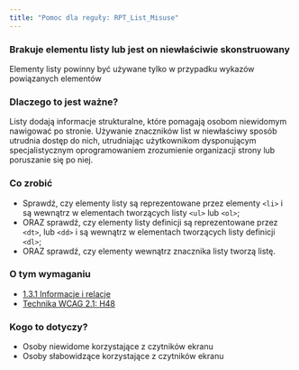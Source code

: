 ```yaml
---
title: "Pomoc dla reguły: RPT_List_Misuse"
---
```


<div className="toolHelp">
<Row>
<Column colLg={16} colMd={8} colSm={4} className="toolHead">

### Brakuje elementu listy lub jest on niewłaściwie skonstruowany

<div id="locLevel"></div>

Elementy listy powinny być używane tylko w przypadku wykazów powiązanych elementów

</Column>
</Row>
<Row>
<Column colLg={11} colMd={5} colSm={4} className="toolMain">

### Dlaczego to jest ważne?

Listy dodają informacje strukturalne, które pomagają osobom niewidomym nawigować po stronie. Używanie znaczników list w niewłaściwy sposób utrudnia dostęp do nich, utrudniając użytkownikom dysponującym specjalistycznym oprogramowaniem zrozumienie organizacji strony lub poruszanie się po niej.

<div id="locSnippet"></div>

### Co zrobić

* Sprawdź, czy elementy listy są reprezentowane przez elementy `<li>` i są wewnątrz w elementach tworzących listy `<ul>` lub `<ol>`;
* ORAZ sprawdź, czy elementy listy definicji są reprezentowane przez `<dt>`, lub `<dd>` i są wewnątrz w elementach tworzących listy definicji `<dl>`;
* ORAZ sprawdź, czy elementy wewnątrz znacznika listy tworzą listę. 
 

</Column>
<Column colLg={5} colMd={3} colSm={4} className="toolLeft">

### O tym wymaganiu

* [1.3.1 Informacje i relacje](https://wcag.lepszyweb.pl/#info-and-relationships)
* [Technika WCAG 2.1: H48](https://www.w3.org/WAI/WCAG21/Techniques/html/H48)

### Kogo to dotyczy?

 * Osoby niewidome korzystające z czytników ekranu
 * Osoby słabowidzące korzystające z czytników ekranu

</Column>
</Row>
</div>

